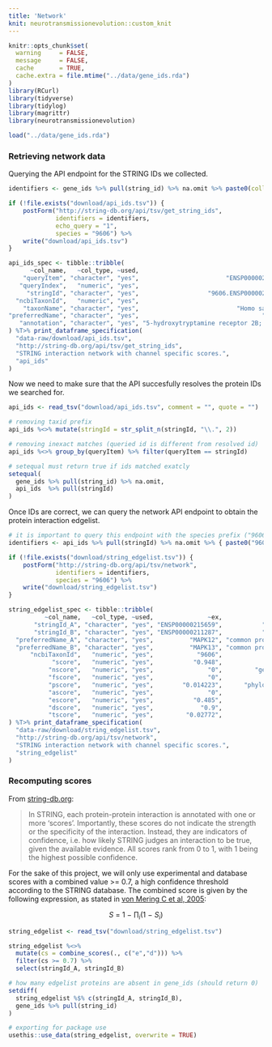 ```yaml
---
title: 'Network'
knit: neurotransmissionevolution::custom_knit
---
```

```r
knitr::opts_chunk$set(
  warning     = FALSE,
  message     = FALSE,
  cache       = TRUE,
  cache.extra = file.mtime("../data/gene_ids.rda")
)
library(RCurl)
library(tidyverse)
library(tidylog)
library(magrittr)
library(neurotransmissionevolution)

load("../data/gene_ids.rda")
```

### Retrieving network data
Querying the API endpoint for the STRING IDs we collected.
```r
identifiers <- gene_ids %>% pull(string_id) %>% na.omit %>% paste0(collapse="%0d")

if (!file.exists("download/api_ids.tsv")) {
    postForm("http://string-db.org/api/tsv/get_string_ids",
             identifiers = identifiers,
             echo_query = "1",
             species = "9606") %>%
    write("download/api_ids.tsv")
}
```
```r
api_ids_spec <- tibble::tribble(
      ~col_name,   ~col_type, ~used,                                      ~ex,                   ~desc,
    "queryItem", "character", "yes",                        "ENSP00000258400",          "queried term",
   "queryIndex",   "numeric", "yes",                                    "266", "index of queried term",
     "stringId", "character", "yes",                   "9606.ENSP00000258400",             "STRING ID",
  "ncbiTaxonId",   "numeric", "yes",                                   "9606",      "NCBI Taxonomy ID",
    "taxonName", "character", "yes",                           "Homo sapiens",          "species name",
"preferredName", "character", "yes",                                  "HTR2B",   "common protein name",
   "annotation", "character", "yes", "5-hydroxytryptamine receptor 2B; [...]",    "protein annotation"
) %T>% print_dataframe_specification(
  "data-raw/download/api_ids.tsv",
  "http://string-db.org/api/tsv/get_string_ids",
  "STRING interaction network with channel specific scores.",
  "api_ids"
)
```

Now we need to make sure that the API succesfully resolves the protein IDs we searched for.
```r
api_ids <- read_tsv("download/api_ids.tsv", comment = "", quote = "")

# removing taxid prefix
api_ids %<>% mutate(stringId = str_split_n(stringId, "\\.", 2))

# removing inexact matches (queried id is different from resolved id)
api_ids %<>% group_by(queryItem) %>% filter(queryItem == stringId)

# setequal must return true if ids matched exatcly
setequal(
  gene_ids %>% pull(string_id) %>% na.omit,
  api_ids  %>% pull(stringId)
)
```

Once IDs are correct, we can query the network API endpoint to obtain the protein interaction edgelist.
```r
# it is important to query this endpoint with the species prefix ("9606.")
identifiers <- api_ids %>% pull(stringId) %>% na.omit %>% { paste0("9606.", ., collapse="%0d") }

if (!file.exists("download/string_edgelist.tsv")) {
    postForm("http://string-db.org/api/tsv/network",
             identifiers = identifiers,
             species = "9606") %>%
    write("download/string_edgelist.tsv")
}
```
```r
string_edgelist_spec <- tibble::tribble(
          ~col_name,   ~col_type, ~used,               ~ex,                             ~desc,
       "stringId_A", "character", "yes", "ENSP00000215659",           "STRING ID (protein A)",
       "stringId_B", "character", "yes", "ENSP00000211287",           "STRING ID (protein B)",
  "preferredName_A", "character", "yes",          "MAPK12", "common protein name (protein A)",
  "preferredName_B", "character", "yes",          "MAPK13", "common protein name (protein B)",
      "ncbiTaxonId",   "numeric", "yes",            "9606",                "NCBI Taxonomy ID",
            "score",   "numeric", "yes",           "0.948",                  "combined score",
           "nscore",   "numeric", "yes",               "0",         "gene neighborhood score",
           "fscore",   "numeric", "yes",               "0",               "gene fusion score",
           "pscore",   "numeric", "yes",        "0.014223",      "phylogenetic profile score",
           "ascore",   "numeric", "yes",               "0",              "coexpression score",
           "escore",   "numeric", "yes",           "0.485",              "experimental score",
           "dscore",   "numeric", "yes",             "0.9",                  "database score",
           "tscore",   "numeric", "yes",         "0.02772",                "textmining score"
) %T>% print_dataframe_specification(
  "data-raw/download/string_edgelist.tsv",
  "http://string-db.org/api/tsv/network",
  "STRING interaction network with channel specific scores.",
  "string_edgelist"
)
```

### Recomputing scores
From [string-db.org](https://string-db.org/cgi/info.pl?footer_active_subpage=scores):

> In STRING, each protein-protein interaction is annotated with one or more 'scores'.
Importantly, these scores do not indicate the strength or the specificity of the interaction. Instead, they are indicators of confidence, i.e. how likely STRING judges an interaction to be true, given the available evidence. All scores rank from 0 to 1, with 1 being the highest possible confidence.

For the sake of this project, we will only use experimental and database scores with a combined value >= 0.7, a high confidence threshold according to the STRING database. The combined score is given by the following expression, as stated in [von Mering C et al, 2005](https://doi.org/10.1093/nar/gki005):

$$S\ =\ 1\ {-}\ {{\prod}_{i}}\left(1\ {-}\ S_{i}\right)$$
```r
string_edgelist <- read_tsv("download/string_edgelist.tsv")

string_edgelist %<>%
  mutate(cs = combine_scores(., c("e","d"))) %>%
  filter(cs >= 0.7) %>%
  select(stringId_A, stringId_B)

# how many edgelist proteins are absent in gene_ids (should return 0)
setdiff(
  string_edgelist %$% c(stringId_A, stringId_B),
  gene_ids %>% pull(string_id)
)

# exporting for package use
usethis::use_data(string_edgelist, overwrite = TRUE)
```
